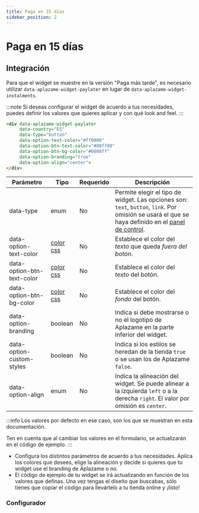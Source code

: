 ```yaml
---
title: Paga en 15 días
sidebar_position: 2
---
```


# Paga en 15 días

## Integración
Para que el widget se muestre en la versión "Paga más tarde", es necesario utilizar  `data-aplazame-widget-paylater` en lugar de `data-aplazame-widget-instalments`.

:::note
Si deseas configurar el widget de acuerdo a tus necesidades, puedes definir los valores que quieres aplicar y con qué look and feel.
:::


```html
<div data-aplazame-widget-paylater
     data-country="ES"
     data-type="button"
     data-option-text-color="#ff0000"
     data-option-btn-text-color="#00ff00"
     data-option-btn-bg-color="#0000ff"
     data-option-branding="true"
     data-option-align="center">
</div>
```

|<t id="table.parameter">Parámetro</t> | <t id="table.type">Tipo</t> | <t id="table.required">Requerido</t> | <t id="table.description">Descripción</t>|
|---------|---------|---------|---------|
|data-type | enum | No | Permite elegir el tipo de widget. Las opciones son: `text`, `button`, `link`. Por omisión se usará el que se haya definido en el [panel de control](https://vendors.aplazame.com/).
|data-option-text-color | [color css](https://developer.mozilla.org/es/docs/Web/CSS/color_value) | No | Establece el color del *texto* que queda *fuera del botón*.
|data-option-btn-text-color | [color css](https://developer.mozilla.org/es/docs/Web/CSS/color_value) | No | Establece el color del *texto* del botón.
|data-option-btn-bg-color | [color css](https://developer.mozilla.org/es/docs/Web/CSS/color_value) | No | Establece el color del *fondo* del botón.
|data-option-branding | boolean | No | Indica si debe mostrarse o no el logotipo de Aplazame en la parte inferior del widget.
|data-option-custom-styles | boolean | No | Indica si los estilos se heredan de la tienda `true` o se usan los de Aplazame `false`.
|data-option-align | enum | No | Indica la alineación del widget. Se puede alinear a la izquierda `left` o a la derecha `right`. El valor por omisión es `center`.

:::info
  Los valores por defecto en ese caso, son los que se muestran en esta documentación.

  Ten en cuenta que al cambiar los valores en el formulario, se actualizarán en el código de ejemplo.
:::

- Configura los distintos parámetros de acuerdo a tus necesidades. Aplica los colores que desees, elige la alineación y decide si quieres que tu widget use el branding de Aplazame o no.
- El código de ejemplo de tu widget se irá actualizando en función de los valores que definas. Una vez tengas el diseño que buscabas, sólo tienes que copiar el código para llevártelo a tu tienda online y ¡listo!

### Configurador

<WidgetSimulator
  data-country="ES"
  data-type="button"
  data-option-text-color="#ff0000"
  data-option-btn-text-color="#00ff00"
  data-option-branding="true"
  data-option-align="center"
  data-aplazame-widget-paylater></WidgetSimulator>

